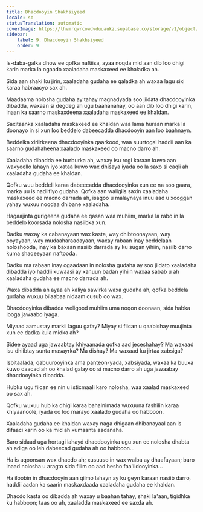 ```yaml
---
title: Dhacdooyin Shakhsiyeed
locale: so
statusTranslation: automatic
coverImage: https://lhvmrqwrcowdvduuaukz.supabase.co/storage/v1/object/public/strapi-uploads/small_cover-tratado-de-psicologia-revolucionaria.webp-5e15e1cec4e0ebebcde5d7fc7565d8fd.webp
sidebar:
    label: 9. Dhacdooyin Shakhsiyeed
    order: 9
---
```

Is-daba-galka dhow ee qofka naftiisa, ayaa noqda mid aan dib loo dhigi karin marka la ogaado xaaladaha maskaxeed ee khaladka ah.

Sida aan shaki ku jirin, xaaladaha gudaha ee qaladka ah waxaa lagu sixi karaa habraacyo sax ah.

Maadaama nolosha gudaha ay tahay magnadyada soo jiidata dhacdooyinka dibadda, waxaan si degdeg ah ugu baahanahay, oo aan dib loo dhigi karin, inaan ka saarno maskaxdeena xaaladaha maskaxeed ee khaldan.

Saxitaanka xaaladaha maskaxeed ee khaldan waa lama huraan marka la doonayo in si xun loo beddelo dabeecadda dhacdooyin aan loo baahnayn.

Beddelka xiriirkeena dhacdooyinka qaarkood, waa suurtogal haddii aan ka saarno gudahaheena xaalado maskaxeed oo macno darro ah.

Xaaladaha dibadda ee burburka ah, waxay isu rogi karaan kuwo aan waxyeello lahayn iyo xataa kuwo wax dhisaya iyada oo la saxo si caqli ah xaaladaha gudaha ee khaldan.

Qofku wuu beddeli karaa dabeecadda dhacdooyinka xun ee na soo gaara, marka uu is nadiifiyo gudaha. Qofka aan waligiis saxin xaaladaha maskaxeed ee macno darrada ah, isagoo u malaynaya inuu aad u xooggan yahay wuxuu noqdaa dhibane xaaladaha.

Hagaajinta gurigeena gudaha ee qasan waa muhiim, marka la rabo in la beddelo koorsada nolosha nasiibka xun.

Dadku waxay ka cabanayaan wax kasta, way dhibtoonayaan, way ooyayaan, way mudaaharaadayaan, waxay rabaan inay beddelaan noloshooda, inay ka baxaan nasiib darrada ay ku sugan yihiin, nasiib darro kuma shaqeeyaan naftooda.

Dadku ma rabaan inay ogaadaan in nolosha gudaha ay soo jiidato xaaladaha dibadda iyo haddii kuwaasi ay xanuun badan yihiin waxaa sabab u ah xaaladaha gudaha ee macno darrada ah.

Waxa dibadda ah ayaa ah kaliya sawirka waxa gudaha ah, qofka beddela gudaha wuxuu bilaabaa nidaam cusub oo wax.

Dhacdooyinka dibadda weligood muhiim uma noqon doonaan, sida habka looga jawaabo iyaga.

Miyaad aamustay markii laguu gafay? Miyay si fiican u qaabishay muujinta xun ee dadka kula midka ah?

Sidee ayaad uga jawaabtay khiyaanada qofka aad jeceshahay? Ma waxaad isu dhiibtay sunta masayrka? Ma dishay? Ma waxaad ku jirtaa xabsiga?

Isbitaalada, qabuurooyinka ama panteon-yada, xabsiyada, waxaa ka buuxa kuwo daacad ah oo khalad galay oo si macno darro ah uga jawaabay dhacdooyinka dibadda.

Hubka ugu fiican ee nin u isticmaali karo nolosha, waa xaalad maskaxeed oo sax ah.

Qofku wuxuu hub ka dhigi karaa bahalnimada wuxuuna fashilin karaa khiyaanoole, iyada oo loo marayo xaalado gudaha oo habboon.

Xaaladaha gudaha ee khaldan waxay naga dhigaan dhibanayaal aan is difaaci karin oo ka mid ah xumaanta aadanaha.

Baro sidaad uga hortagi lahayd dhacdooyinka ugu xun ee nolosha dhabta ah adiga oo leh dabeecad gudaha ah oo habboon...

Ha is aqoonsan wax dhacdo ah; xusuuso in wax walba ay dhaafayaan; baro inaad nolosha u aragto sida filim oo aad hesho faa'iidooyinka...

Ha iloobin in dhacdooyin aan qiimo lahayn ay ku geyn karaan nasiib darro, haddii aadan ka saarin maskaxdaada xaaladaha gudaha ee khaldan.

Dhacdo kasta oo dibadda ah waxay u baahan tahay, shaki la'aan, tigidhka ku habboon; taas oo ah, xaaladda maskaxeed ee saxda ah.

